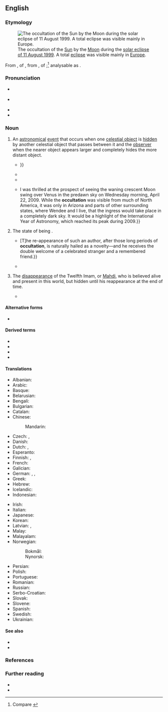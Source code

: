 ==English==
{{was wotd|2017|August|21}}

===Etymology===
[[File:Total solar eclipse 1999 (2).jpg|thumb|The occultation of the [[Sun]] by the [[Moon]] during the [[w:Solar eclipse of August 11, 1999|solar eclipse of 11 August 1999]]. A total [[eclipse#Noun|eclipse]] was visible mainly in [[Europe]].]]

From {{der|en|la|occultātiōnem}}, {{glossary|accusative case|accusative}} {{glossary|singular number|singular}} of {{m|la|occultātiō||concealment; insinuation}}, from {{m|la|occultāre}}, {{glossary|present tense|present}} {{glossary|active voice|active}} {{glossary|infinitive}} of {{m|la|occultō||to conceal, hide}};<ref>Compare {{R:Online Etymology Dictionary}}</ref> analysable as {{suffix|en|occult|ation}}.

===Pronunciation===
* {{a|RP}} {{IPA|en|/ˌɒkəlˈteɪʃ(ə)n/}}
* {{a|GA}} {{IPA|en|/ˌɑkəlˈteɪʃ(ə)n/}}
* {{audio|en|En-au-occultation.ogg|Audio (AUS)}}
* {{hyphenation|en|oc|cul|ta|tion}}

===Noun===
{{en-noun|~}}

# {{lb|en|astronomy}} An [[astronomical]] [[event]] that occurs when one [[celestial object]] is [[hidden]] by another celestial object that passes between it and the [[observer]] when the nearer object appears larger and completely hides the more distant object.
#: {{syn|en|eclipse}}
#* {{quote-journal|en|author=John Flamstead [''i.e.'', {{w|John Flamsteed}}]|title=An Accompt of such of the More Notable Celestial Phænomena of the Year 1670, as will be Conspicuous in the English Horizon; Written by the Learned and Industrious Mr. John Flamstead Novemb. 4 1669. and by Him Addressed and Recommended for Encouragement, to the Right Honorable, the Lord {{w|Viscount Brouncker}}, as President of the Royal Society|journal=[[w:Philosophical Transactions of the Royal Society|Philosophical Transactions: Giving Some Accompt of the Present Undertakings, Studies and Labours of the Ingenious in Many Considerable Parts of the World]]|location=London|publisher=Printed for T. N. for [[w:John Martyn (publisher)|John Martyn]] at the Bell, a little without [[w:Temple Bar, London|Temple-Bar]], printer to the {{w|Royal Society}}|date=17 January 1670|volume=IV|issue=55|pages=1101–1102|pageurl=https://books.google.com/books?id=7sFeAAAAcAAJ&pg=PP221|oclc=644029022|passage=[T]he diſtance of any place within this kingdom from it, will not much vary the manner of their Appearance in any of the ''Phænomena'', except the Eclipſe of the Sun: for, in the '''Occultations''', the Stars will appeare to paſs nearly under the ſame Angles and Spots of the Moon; {{...}}}}
#* {{quote-journal|en|author=Melville Dozier|title=[Transactions for November. III. Meetings of Sections.] 2. Section of Astronomy|journal=Bulletin of the Southern California Academy of Sciences|location=Los Angeles, Calif.|publisher=Published for the Association by R. Baumgardt & Co. 231 [[w:1st Street, Los Angeles|West First St.]], Los Angeles, Cal.|month=December|year=1904|volume=III|issue=9|page=147|pageurl=https://archive.org/stream/bulletinofsouthe0103sout#page/147/mode/1up/|oclc=921919756|passage=The bright star Aldebaran is to be occulted by the moon on December 20th, at about 5 o'clock pm. Aldebaran is said to be eight hundred and eighty times the mass of the sun, with a diameter of over 8,000,000 miles; a distance so great that a meteor traveling at the rate of thirty miles per second, would require over three days to cross the disk of the star. Yet, notwithstanding the immense volume, the '''accultation''' will occur in a moment, so great is the distance of the star from us, and will continue for about one hour and eight minutes.}}
#* {{quote-book|en|author=C. B. Olkin|author2=J[ames] L[udlow] Elliot|authorlink2=James L. Elliot|chapter=Occultation Astrometry: Predictions and Post-event Results|editors=L. V. Morrison and G. F. Gilmore|title=Galactic and Solar System Optical Astrometry: Proceedings of the [[w:Royal Observatory, Greenwich|Royal Greenwich Observatory]] and the [[w:Institute of Astronomy, Cambridge|Institute of Astronomy]] workshop held in Cambridge, June 21–24, 1993|location=Cambridge|publisher={{w|Cambridge University Pres}}|year=1994|section=abstract|page=286|pageurl=https://books.google.com/books?id=XBnYSPVKmNAC&pg=PA286|isbn=978-0-521-46240-2|passage=Stellar '''occultations''' potentially provide the highest precision data for relating solar system ephemerides to the stellar reference frame. For example, '''occultations''' by the Uranian rings can define the position of the occulted star relative to the rings to better than 0.02 mas (equivalent to a few hundred meters at the distance of Uranus). '''Occultations''' by atmospheres can be less precise than '''occultations''' by symmerical solid bodies, like rings and large asteroids, with a precision on the order of 1.0 mas.}}
#* {{quote-book|en|author=David H. Levy|authorlink=David H. Levy|chapter=When the Moon Occults a Star or a Planet|title=David Levy’s Guide to Eclipses, Occultations, and Transits|location=Cambridge; New York, N.Y.|publisher={{w|Cambridge University Press}}|year=2010|page=129|pageurl=https://books.google.com/books?id=6jT3N7jnWwYC&pg=PA119|isbn=978-0-521-16551-8|passage={{...}} I was thrilled at the prospect of seeing the waning crescent Moon swing over Venus in the predawn sky on Wednesday morning, April 22, 2009. While the '''occultation''' was visible from much of North America, it was only in Arizona and parts of other surrounding states, where Wendee and I live, that the ingress would take place in a completely dark sky. It would be a highlight of the International Year of Astronomy, which reached its peak during 2009.}}
# The state of being {{l|en|occult||[[hidden]], [[undetected]]}}.
#: {{syn|en|hiddenness|invisibility|occultness}}
#* {{quote-journal|en|author=[Francis Jeffrey, Lord Jeffrey]|authorlink=Francis Jeffrey, Lord Jeffrey|title=Art. I. ''Theodric, a Domestic Tale: With other Poems.'' By {{smallcaps|Thomas Campbell}}. 12mo. pp. 150. London, 1824.|magazine=[[w:Edinburgh Review|The Edinburgh Review, or Critical Journal]]|location=Edinburgh|publisher=Printed by the heirs of D[avid] Willison, for [[w:Constable & Robinson|Archibald Constable and Company]], Edinburgh; and [[w:Longman|Longman, Hurst, Rees, Orme, Brown and Green]], London|month=January|year=1825|volume=XLI|issue=LXXXII|oclc=925538131|passage=If Mr. [[w:Thomas Campbell (poet)|[Thomas] Campbell]]'s poetry was of a kind that could be forgotten, his long fits of silence would put him fairly in the way of that misfortune. {{...}} [T]he re-appearance of such an author, after those long periods of '''occultation''', is naturally hailed as a novelty—and he receives the double welcome of a celebrated stranger and a remembered friend.}}
#* {{quote-journal|en|author=Thomas M. Traill|editors=Thomas Anderson, [[w:Sir William Jardine, 7th Baronet|William Jardine]], {{w|John Hutton Balfour}}, and [[w:Henry Darwin Rogers|Henry D[arwin] Rogers]]|title=On the Occultation of Rivers|journal=[[w:Royal Society of Edinburgh|The Edinburgh New Philosophical Journal, Exhibiting a View of the Progressive Discoveries and Improvements in the Sciences and the Arts]]|location=Edinburgh|publisher=[[w:A & C Black|Adam and Charles Black]]; London: [[w:Longman|Longman, Brown, Green, & Longmans]]|month=July|year=1857|volume=VI|issue=1 (New Series)|page=41|pageurl=https://books.google.com/books?id=S4B1C5lEkQcC&pg=PA41|oclc=926996861|passage=In western Europe, the most celebrated instance of the '''occultation''' of a river ''was'' that of the Rhone, near Bellegarde, on the confines of France and Savoy, about 18 miles from Geneva; but, alas, on visiting this interesting spot in the autumn of 1855, I found that the ''Perte du Rhone'' no longer exists; for the Sardinian Government, in which territory it was, had blown up the rocky roof, beneath which it had been engulfed, in order to facilitate the conveyance of timber on the river.}}
# {{lb|en|Shia|_|Islam}} The [[disappearance]] of the Twelfth Imam, or [[Mahdi]], who is believed alive and present in this world, but hidden until his reappearance at the end of time.
#* {{quote-book|en|author=Allamah Sayyid Saeed Akhtar Rizvi|authorlink=Sa'id Akhtar Rizvi|title=Prophecies about Occultation of Imãm Al-Mahdi (A.S.)|location=Dar es Salaam, Tanzania|publisher=[[w:Bilal Muslim Mission|Bilal Muslim Mission of Tanzania]]|year=2002|page=7|pageurl=https://books.google.com/books?id=gJurAgAAQBAJ&pg=PA7|isbn=978-9987-620-23-4|passage=We are therefore, constantly hoping for the joy and happiness, personified in [[w:Muhammad al-Mahdi|Imām al-Mahdi]], the Imām who is alive at this very time, and who is himself awaiting the command of Allāh to reappear, so that he may strengthen the weak, and judge the oppressors. He will reappear "without having done ''Bay'ah'' to any oppressor". He went into '''occultation''' because he did not want [to] submit to any unjust ruler.}}

====Alternative forms====
* {{l|en|accultation}} {{qualifier|rare}}

====Derived terms====
* {{l|en|deoccultation}}
* {{l|en|lunar occultation}}
* {{l|en|nonoccultation}}
* {{l|en|preoccultation}}

====Translations====
{{trans-top|astronomical event}}
* Albanian: {{t|sq|okultacioni}}
* Arabic: {{t|ar|احتجاب}}
* Basque: {{t|eu|ezkutaketa}}
* Belarusian: {{t|be|пакрыццё}}
* Bengali: {{t|bn|অদৃশ্যকরণ}}
* Bulgarian: {{t|bg|окултация}}
* Catalan: {{t|ca|ocultació}}
* Chinese:
*: Mandarin: {{t+|cmn|掩星}}
* Czech: {{t|cs|okultace}}, {{t|cs|zákryt}}
* Danish: {{t|da|okkultation}}
* Dutch: {{t+|nl|bedekking}}, {{t|nl|occultatie}}
* Esperanto: {{t|eo|kaŝado}}
* Finnish: {{t|fi|okkultaatio}}, {{qualifier|of a star}} {{t|fi|tähdenpeitto}}
* French: {{t+|fr|occultation|f}}
* Galician: {{t+|gl|ocultación|f}}
* German: {{t+|de|Bedeckung|f}}, {{t|de|Okkultation}}, {{t|de|Verfinsterung}}
* Greek: {{t|el|επιπρόσθηση}}
* Hebrew: {{t|he|הסתרה}}
* Icelandic: {{t|is|stjörnumyrkvi}}
* Indonesian: {{t|id|okultasi}}
{{trans-mid}}
* Irish: {{t|ga|folú}}
* Italian: {{t|it|occultazione|f}}
* Japanese: {{t|ja|掩蔽|tr=えんぺい, enpei}}
* Korean: {{t+|ko|엄폐}}
* Latvian: {{t|lv|aizklāšanās}}, {{t|lv|okultācija}}
* Malay: {{t|ms|penghijaban}}
* Malayalam: {{t+|ml|ഉപഗൂഹനം}}
* Norwegian:
*: Bokmål: {{t|no|okkultasjon}}
*: Nynorsk: {{t|nn|okkultasjon}}
* Persian: {{t+|fa|اختفاء}}
* Polish: {{t|pl|okultacja}}
* Portuguese: {{t|pt|ocultação}}
* Romanian: {{t+|ro|ocultație}}
* Russian: {{t+|ru|покрытие}}
* Serbo-Croatian: {{t+|sh|okultacija|f}}
* Slovak: {{t|sk|zákryt}}
* Slovene: {{t|sl|okultacija}}
* Spanish: {{t|es|ocultación|f}}
* Swedish: {{t|sv|ockultation}}
* Ukrainian: {{t|uk|покриття}}
{{trans-bottom}}

====See also====
* {{l|en|eclipse}}
* {{l|en|syzygy}}

===References===
<references />

===Further reading===
* {{pedia}}
* {{pedia|occultation (Islam)}}